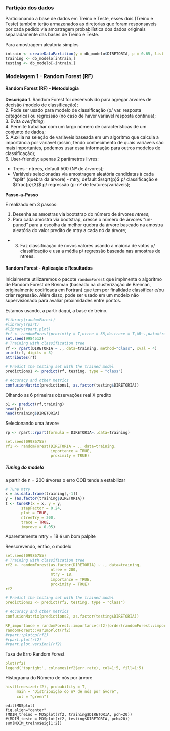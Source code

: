 
<!--      
Essa Rotina é destinada a parte dos códigos necessários para implementação dos modelos preditivos cuja variável resposta é a DIRETORIA (variável categórica)
-->

### Partição dos dados

Particionando a base de dados em Treino e Teste, esses dois (Treino e Teste) também terão armazenados as diretorias que foram responsaveis por cada pedido via amostragem probabilística dos dados originais separadamente das bases de Treino e Teste.

Para amostragem aleatória simples

```r
intrain <- createDataPartition(y = db_modelo$DIRETORIA, p = 0.65, list = FALSE)
training <- db_modelo[intrain,]
testing <- db_modelo[-intrain,]
```



### Modelagem 1 - Random Forest (RF)

#### Random Forest (RF) - Metodologia

__Descrição__
1. Random Forest foi desenvolvido para agregar árvores de decisão (modelo de classificação);  
2. Pode ser usado para modelo de classificação (p/ var. resposta categórica) ou regressão (no caso de haver variável resposta contínua);  
3. Evita *overfitting*;  
4. Permite trabalhar com um largo número de características de um conjunto de dados;  
5. Auxilia na seleção de variáveis baseada em um algoritmo que calcula a importância por variável (assim, tendo conhecimento de quais variáveis são mais importantes, podemos usar essa informação para outros modelos de classificação);  
6. User-friendly: apenas 2 parâmetros livres:

- Trees - ntrees, default 500 (Nº de árvores);
- Variáveis selecionadas via amostragem aleatória candidatas à cada "split"  (quebra da árvore) - mtry, default
    $\sqrt{p}$ p/ classificação e $\frac{p}{3}$
    p/ regressão (p: nº de features/variáveis);


__Passo-a-Passo__

É realizado em 3 passos:

1. Desenha as amostras via bootstrap do número de árvores *ntrees*;  
2. Para cada amostra via bootstrap, cresce o número de árvores "un-puned" para a escolha da melhor quebra da árvore baseado na amostra aleatória do valor predito de mtry a cada nó da árvore;  
- 3. Faz classificação de novos valores usando a maioria de votos p/ classificação e usa a média p/ regressão baseada nas amostras de ntrees.


#### Random Forest - Aplicação e Resultados

Inicialmente utilizaremos o pacote `randomForest` que implmenta o algoritmo de Random Forest de Breiman (baseado na clusterização de Breiman, originalmente codificada em Fortran) que tem por finalidade classificar e/ou criar regressão. Além disso, pode ser usado em um modelo não supervisionado para avaliar proximidades entre pontos. 

Estamos usando, a partir daqui, a base de treino.
```r
#library(randomForest)
#library(rpart)
#library(rpart.plot)
#rf <- randomForest(proximity = T,ntree = 38,do.trace = T,WR~.,data=training)
set.seed(9984512)
# Training with classification tree
rf <- rpart(DIRETORIA ~ ., data=training, method="class", xval = 4)
print(rf, digits = 3)
attributes(rf)
```


```r
# Predict the testing set with the trained model 
predictions1 <- predict(rf, testing, type = "class")

# Accuracy and other metrics
confusionMatrix(predictions1, as.factor(testing$DIRETORIA))
```


Olhando as 6 primeiras observações real X predito
```r
p1 <- predict(rf,training)
head(p1)
head(training$DIRETORIA)
```


Selecionando uma árvore
```r
rp <- rpart::rpart(formula = DIRETORIA~.,data=training)
```

<!--
### REF
# https://rstudio-pubs-static.s3.amazonaws.com/245066_f7b5962e8ab84594829b84f06ced39b6.html
# https://www.r-bloggers.com/my-intro-to-multiple-classification-with-random-forests-conditional-inference-trees-and-linear-discriminant-analysis/
# https://cran.r-project.org/web/packages/randomForest/randomForest.pdf

--->
```yaml
set.seed(09986755)
rf1 <- randomForest(DIRETORIA ~ ., data=training,
                    importance = TRUE,
                    proximity = TRUE)
```                    
                    

##### Tuning do modelo

a partir de n = 200 árvores o erro OOB tende a estabilizar

```r
# Tune mtry
x = as.data.frame(training[,-1])
y = (as.factor(training$DIRETORIA))
t <- tuneRF(x = x, y = y,
       stepFactor = 0.24,
       plot = TRUE,
       ntreeTry = 200,
       trace = TRUE,
       improve = 0.05)
```

Aparentemente mtry = 18 é um bom palpite

Reescrevendo, então, o modelo

```yaml
set.seed(09986755)
# Training with classification tree
rf2 <- randomForest(as.factor(DIRETORIA) ~ ., data=training,
                    ntree = 200, 
                    mtry = 18, 
                    importance = TRUE,
                    proximity = TRUE)
rf2

# Predict the testing set with the trained model
predictions2 <- predict(rf2, testing, type = "class")

# Accuracy and other metrics
confusionMatrix(predictions2, as.factor(testing$DIRETORIA))
```

```yaml
RF_importance = randomForest::importance(rf2)[order(randomForest::importance(rf2)[,1], decreasing = TRUE), ]
randomForest::varImpPlot(rf2)
#rpart::plotcp(rf2)
#rpart.plot(rf2)
#rpart.plot.version1(rf2)
```

Taxa de Erro Random Forest
```yaml
plot(rf2)
legend('topright', colnames(rf2$err.rate), col=1:5, fill=1:5)
```

Histograma do Número de nós por árvore
```yaml
hist(treesize(rf2), probability = T,
     main = "Distribuição do nº de nós por ávore",
     col = "green")
```


```yams
edit(MDSplot)
fig.align="center"
(MDIM_treino = MDSplot(rf2, training$DIRETORIA, pch=20))
#(MDIM_teste = MDSplot(rf2, testing$DIRETORIA, pch=20))
sum(MDIM_treino$eig[1:2])
```





